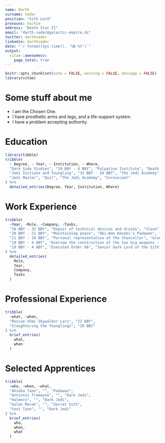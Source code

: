 ```yaml
---
name: Darth
surname: Vader
position: "Sith Lord"
pronouns: he/him
address: "Death Star II"
email: "darth.vader@galactic-empire.ds"
twitter: darthvader
linkedin: darthvader
date: "`r format(Sys.time(), '%B %Y')`"
output:
  vitae::awesomecv:
    page_total: true
---
```


```r
knitr::opts_chunk$set(echo = FALSE, warning = FALSE, message = FALSE)
library(vitae)
```

# Some stuff about me

 * I am the Chosen One.
 * I have prosthetic arms and legs, and a life-support system.
 * I have a problem accepting authority.

# Education

```r
library(tibble)
tribble(
  ~ Degree, ~ Year, ~ Institution, ~ Where,
  "Dark Side Studies", "19 BBY - 4 BBY", "Palpatine Institute", "Death Star I",
  "Jedi Initiate and Youngling", "33 BBY - 28 BBY", "The Jedi Academy", "Corouscant",
  "Jedi Master", "Quit", "The Jedi Academy", "Corouscant"
) %>%
  detailed_entries(Degree, Year, Institution, Where)
```

# Work Experience

```r
tribble(
  ~Year, ~Role, ~Company, ~Tasks,
  "38 BBY - 32 BBY", "Repair of technical devices and droids", "Slave", "Watto`s Shop", 
  "28 BBY - 21 BBY", "Maintaining peace", "Obi-Wan Kenobi's Padawan", "The Jedi Academy", 
  "21 BBY - 19 BBY", "Personal representative of the Chancellor", "Grand Army General", "Jedi Order", 
  "19 BBY - 4 ABY", "Oversaw the construction of the two big weapons - Death Star I and II", "Supreme Commander", "Galactic Empire", 
  "19 BBY - 4 ABY", "Executed Order 66", "Senior Dark Lord of the Sith", "Sith Lords Union"
) %>%
  detailed_entries(
    Role,
    Year,
    Company,
    Tasks
  )
```

# Professional Experience

```r
tribble(
  ~what, ~when,
  "Rescue Shmi Skywalker Lars", "22 BBY", 
  "Slaughtering the Younglings", "19 BBY"
) %>%
  brief_entries(
    what,
    when
  )
```

# Selected Apprentices

```r
tribble(
  ~who, ~when, ~what,
  "Ahsoka Tano", "", "Padawan",
  "Antinnis Tremayne", "", "Dark Jedi",
  "Halmere", "", "Dark Jedi",
  "Galen Marek", "", "Secret Sith",
  "Vost Tyne", "", "Dark Jedi"
) %>%
  brief_entries(
    who,
    when,
    what
  )
```


